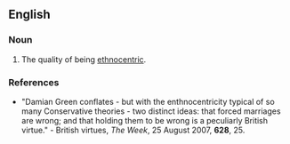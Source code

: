 ==English==

===Noun===
{{en-noun|~|ethnocentricities}}

# The quality of being [[ethnocentric]].

===References===
* "Damian Green conflates - but with the enthnocentricity typical of so many Conservative theories - two distinct ideas: that forced marriages are wrong; and that holding them to be wrong is a peculiarly British virtue." - British virtues, ''The Week'', 25 August 2007, '''628''', 25.